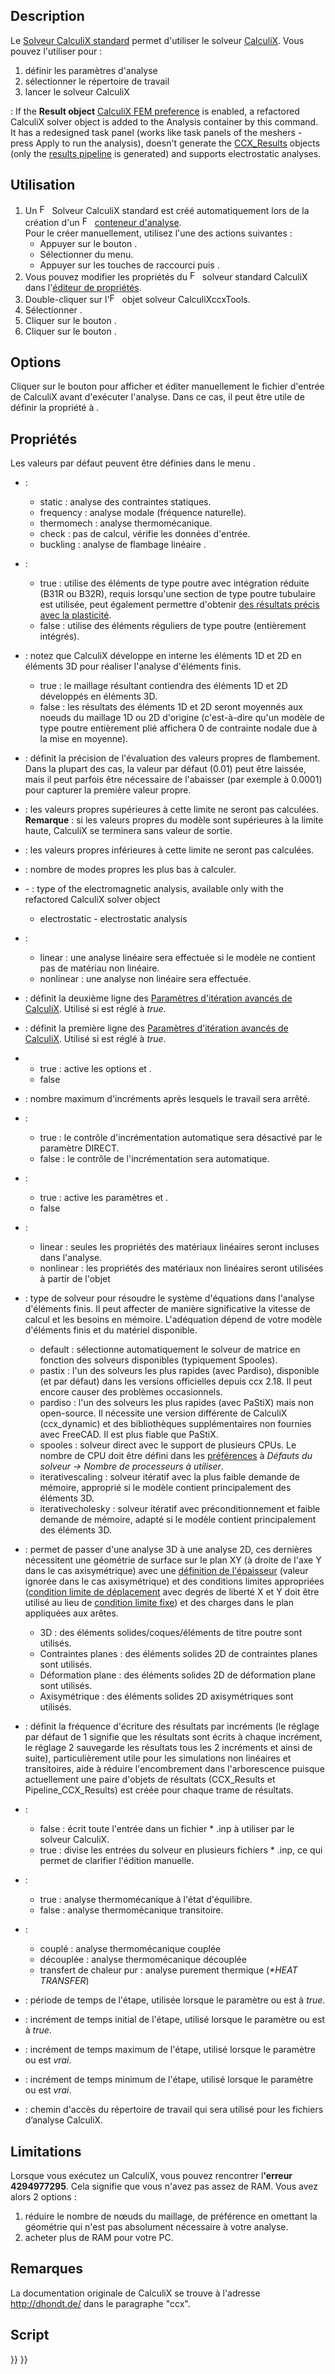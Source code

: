 <languages/>

{{Docnav/fr
|[[FEM_FemMesh2Mesh/fr|Maillage FEM en maillage surfacique]]
|[[FEM_SolverElmer/fr|Solveur Elmer]]
|[[FEM_Workbench/fr|Atelier FEM]]
|IconL=FEM_FemMesh2Mesh.svg
|IconR=FEM_SolverElmer.svg
|IconC=Workbench_FEM.svg
}}

<div class="mw-translate-fuzzy">
{{GuiCommand/fr
|Name=FEM FEM_SolverCalculixCcxtools
|Name/fr=FEM Solveur CalculiX standard
|MenuLocation=Résolution → Solveur CalculiX standard
|Workbenches=[[FEM_Workbench/fr|FEM]]
|Shortcut={{KEY|S}} {{KEY|X}}
|SeeAlso=[[FEM_tutorial/fr|FEM Tutoriel]]
}}
</div>

==Description==

<div class="mw-translate-fuzzy">
Le [[FEM_SolverCalculixCcxtools/fr|Solveur CalculiX standard]] permet d'utiliser le solveur [https://fr.wikipedia.org/wiki/Calculix CalculiX]. Vous pouvez l'utiliser pour :
# définir les paramètres d'analyse
# sélectionner le répertoire de travail
# lancer le solveur CalculiX
</div>

{{Version|1.1}}: If the '''Result object''' [[FEM_Preferences#CalculiX|CalculiX FEM preference]] is enabled, a refactored CalculiX solver object is added to the Analysis container by this command. It has a redesigned task panel (works like task panels of the meshers - press Apply to run the analysis), doesn't generate the [[FEM_ResultShow|CCX_Results]] objects (only the [[FEM_PostPipelineFromResult|results pipeline]] is generated) and supports electrostatic analyses.

<span id="Usage"></span>
==Utilisation==

<div class="mw-translate-fuzzy">
# Un [[Image:FEM_SolverCalculixCcxtools.svg|16px]] Solveur CalculiX standard est créé automatiquement lors de la création d'un [[Image:FEM_Analysis.svg|16px|link=FEM_Analysis/fr]] [[FEM_Analysis/fr|conteneur d'analyse]].<br>Pour le créer manuellement, utilisez l'une des actions suivantes :
#* Appuyer sur le bouton {{Button|[[Image:FEM_SolverCalculixCxxtools.svg|16px]] [[FEM_SolverCalculixCcxtools/fr|Solveur standard CalculiX]]}}.
#* Sélectionner {{MenuCommand|Résolution → [[Image:FEM_SolverCalculixCcxtools.svg|16px]] Solveur standard CalculiX}} du menu.
#* Appuyer sur les touches de raccourci {{KEY|S}} puis {{KEY|X}}.
# Vous pouvez modifier les propriétés du [[Image:FEM_SolverCalculixCcxtools.svg|16px]] solveur standard CalculiX dans l'[[Property_editor/fr|éditeur de propriétés]].
# Double-cliquer sur l'[[Image:FEM_SolverCalculixCcxtools.svg|16px]] objet solveur CalculiXccxTools.
# Sélectionner {{MenuCommand|Type d'analyse}}.
# Cliquer sur le bouton {{Button|Écrire un fichier .inp}}.
# Cliquer sur le bouton {{Button|Lancer CalculiX}}.
</div>

==Options==

Cliquer sur le bouton {{Button|Editer le fichier .inp}} pour afficher et éditer manuellement le fichier d'entrée de CalculiX avant d'exécuter l'analyse. Dans ce cas, il peut être utile de définir la propriété {{PropertyData|Split Input Writer}} à {{True}}.

<span id="Properties"></span>
==Propriétés==

Les valeurs par défaut peuvent être définies dans le menu {{MenuCommand|Édition → Préférences → FEM → CalculiX}}.

<div class="mw-translate-fuzzy">
* {{PropertyData|Analysis Type}} :
** static : analyse des contraintes statiques.
** frequency : analyse modale (fréquence naturelle).
** thermomech : analyse thermomécanique.
** check : pas de calcul, vérifie les données d'entrée.
** buckling : analyse de flambage linéaire {{Version/fr|0.20}}.
</div>

* {{PropertyData|Beam Reduced Integration}} {{Version/fr|1.0}} :
** true : utilise des éléments de type poutre avec intégration réduite (B31R ou B32R), requis lorsqu'une section de type poutre tubulaire est utilisée, peut également permettre d'obtenir [https://forum.freecad.org/viewtopic.php?t=61233 des résultats précis avec la plasticité].
** false : utilise des éléments réguliers de type poutre (entièrement intégrés).

* {{PropertyData|Beam Shell Result Output 3D}} : notez que CalculiX développe en interne les éléments 1D et 2D en éléments 3D pour réaliser l'analyse d'éléments finis.
** true : le maillage résultant contiendra des éléments 1D et 2D développés en éléments 3D.
** false : les résultats des éléments 1D et 2D seront moyennés aux noeuds du maillage 1D ou 2D d'origine (c'est-à-dire qu'un modèle de type poutre entièrement plié affichera 0 de contrainte nodale due à la mise en moyenne).

* {{PropertyData|Buckling Accuracy}} : définit la précision de l'évaluation des valeurs propres de flambement. Dans la plupart des cas, la valeur par défaut (0.01) peut être laissée, mais il peut parfois être nécessaire de l'abaisser (par exemple à 0.0001) pour capturer la première valeur propre. {{Version/fr|1.1}}

* {{PropertyData|Eigenmode High Limit}} : les valeurs propres supérieures à cette limite ne seront pas calculées. '''Remarque''' : si les valeurs propres du modèle sont supérieures à la limite haute, CalculiX se terminera sans valeur de sortie.

* {{PropertyData|Eigenmode Low Limit}} : les valeurs propres inférieures à cette limite ne seront pas calculées.

* {{PropertyData|Eigenmodes Count}} : nombre de modes propres les plus bas à calculer.

* {{PropertyData|Electromagnetic Mode}} - {{Version|1.0}}: type of the electromagnetic analysis, available only with the refactored CalculiX solver object
** electrostatic - electrostatic analysis

* {{PropertyData|Geometric Nonlinearity}} :
** linear : une analyse linéaire sera effectuée si le modèle ne contient pas de matériau non linéaire.
** nonlinear : une analyse non linéaire sera effectuée.

* {{PropertyData|Iterations Control parameter Cutb}} : définit la deuxième ligne des [http://www.dhondt.de/ccx_2.17.pdf#subsection.8.24 Paramètres d'itération avancés de CalculiX]. Utilisé si {{PropertyData|Iterations Control Parameter Time Use}} est réglé à ''true''.

* {{PropertyData|Iterations Control Parameter Iter}} : définit la première ligne des [http://www.dhondt.de/ccx_2.17.pdf#subsection.8.24 Paramètres d'itération avancés de CalculiX]. Utilisé si {{PropertyData|Iterations Control Parameter Time Use}} est réglé à ''true''.

* {{PropertyData|Iterations Control Parameter Time Use}}
** true : active les options {{PropertyData|Iterations Control parameter Cutb}} et {{PropertyData|Iterations Control Parameter Iter}}.
** false

* {{PropertyData|Iterations Thermo Mech Maximum}} : nombre maximum d'incréments après lesquels le travail sera arrêté.

* {{PropertyData|Iterations User Defined Incrementations}} :
** true : le contrôle d'incrémentation automatique sera désactivé par le paramètre DIRECT.
** false : le contrôle de l'incrémentation sera automatique.

* {{PropertyData|Iterations User Defined Time Step Length}} :
** true : active les paramètres {{PropertyData|Time End}} et {{PropertyData|Time Initial Step}}.
** false

* {{PropertyData|Material Nonlinearity}} :
** linear : seules les propriétés des matériaux linéaires seront incluses dans l'analyse.
** nonlinear : les propriétés des matériaux non linéaires seront utilisées à partir de l'objet {{KEY|[[Image:FEM_MaterialMechanicalNonlinear.svg|24px]] [[FEM_MaterialMechanicalNonlinear/fr|FEM Matériau mécanique non linéaire]]}}

* {{PropertyData|Matrix Solver Type}} : type de solveur pour résoudre le système d'équations dans l'analyse d'éléments finis. Il peut affecter de manière significative la vitesse de calcul et les besoins en mémoire. L'adéquation dépend de votre modèle d'éléments finis et du matériel disponible.
** default : sélectionne automatiquement le solveur de matrice en fonction des solveurs disponibles (typiquement Spooles).
** pastix : l'un des solveurs les plus rapides (avec Pardiso), disponible (et par défaut) dans les versions officielles depuis ccx 2.18. Il peut encore causer des problèmes occasionnels. {{Version/fr|1.0}}
** pardiso : l'un des solveurs les plus rapides (avec PaStiX) mais non open-source. Il nécessite une version différente de CalculiX (ccx_dynamic) et des bibliothèques supplémentaires non fournies avec FreeCAD. Il est plus fiable que PaStiX. {{Version/fr|1.0}}
** spooles : solveur direct avec le support de plusieurs CPUs. Le nombre de CPU doit être défini dans les [[FEM_Preferences/fr#CalculiX|préférences]] à ''Défauts du solveur → Nombre de processeurs à utiliser''.
** iterativescaling : solveur itératif avec la plus faible demande de mémoire, approprié si le modèle contient principalement des éléments 3D.
** iterativecholesky : solveur itératif avec préconditionnement et faible demande de mémoire, adapté si le modèle contient principalement des éléments 3D.

* {{PropertyData|Model Space}} : permet de passer d'une analyse 3D à une analyse 2D, ces dernières nécessitent une géométrie de surface sur le plan XY (à droite de l'axe Y dans le cas axisymétrique) avec une [[FEM_ElementGeometry2D/fr|définition de l'épaisseur]] (valeur ignorée dans le cas axisymétrique) et des conditions limites appropriées ([[FEM_ConstraintDisplacement/fr|condition limite de déplacement]] avec degrés de liberté X et Y doit être utilisé au lieu de [[FEM_ConstraintFixed/fr|condition limite fixe]]) et des charges dans le plan appliquées aux arêtes. {{Version/fr|1.0}}
** 3D : des éléments solides/coques/éléments de titre poutre sont utilisés.
** Contraintes planes : des éléments solides 2D de contraintes planes sont utilisés.
** Déformation plane : des éléments solides 2D de déformation plane sont utilisés.
** Axisymétrique : des éléments solides 2D axisymétriques sont utilisés.

* {{PropertyData|Output Frequency}} : définit la fréquence d'écriture des résultats par incréments (le réglage par défaut de 1 signifie que les résultats sont écrits à chaque incrément, le réglage 2 sauvegarde les résultats tous les 2 incréments et ainsi de suite), particulièrement utile pour les simulations non linéaires et transitoires, aide à réduire l'encombrement dans l'arborescence puisque actuellement une paire d'objets de résultats (CCX_Results et Pipeline_CCX_Results) est créée pour chaque trame de résultats. {{Version/fr|1.0}}

* {{PropertyData|Split Input Writer}} :
** false : écrit toute l'entrée dans un fichier * .inp à utiliser par le solveur CalculiX.
** true : divise les entrées du solveur en plusieurs fichiers * .inp, ce qui permet de clarifier l'édition manuelle.

* {{PropertyData|Thermo Mech Steady State}} :
** true : analyse thermomécanique à l'état d'équilibre.
** false : analyse thermomécanique transitoire.

* {{PropertyData|Thermo Mech Type}} {{Version/fr|1.0}} :
** couplé : analyse thermomécanique couplée
** découplée : analyse thermomécanique découplée
** transfert de chaleur pur : analyse purement thermique (''*HEAT TRANSFER'')

* {{PropertyData|Time End}} : période de temps de l'étape, utilisée lorsque le paramètre {{PropertyData|Iterations User Defined Incrementations}} ou {{PropertyData|Iterations User Defined Time Step Length}} est à ''true''.

* {{PropertyData|Time Initial Step}} : incrément de temps initial de l'étape, utilisé lorsque le paramètre {{PropertyData|Iterations User Defined Incrementations}} ou {{PropertyData|Iterations User Defined Time Step Length}} est à ''true''.

* {{PropertyData|Time Maximum Step}} : incrément de temps maximum de l'étape, utilisé lorsque le paramètre {{PropertyData|Iterations User Defined Incrementations}} ou {{PropertyData|Iterations User Defined Time Step Length}} est ''vrai''. {{Version/fr|1.0}}

* {{PropertyData|Time Minimum Step}} : incrément de temps minimum de l'étape, utilisé lorsque le paramètre {{PropertyData|Iterations User Defined Incrementations}} ou {{PropertyData|Iterations User Defined Time Step Length}} est ''vrai''. {{Version/fr|1.0}}

* {{PropertyData|Working Dir}} : chemin d'accès du répertoire de travail qui sera utilisé pour les fichiers d’analyse CalculiX.

==Limitations==

Lorsque vous exécutez un CalculiX, vous pouvez rencontrer l''''erreur 4294977295'''. Cela signifie que vous n'avez pas assez de RAM. Vous avez alors 2 options :
# réduire le nombre de nœuds du maillage, de préférence en omettant la géométrie qui n'est pas absolument nécessaire à votre analyse.
# acheter plus de RAM pour votre PC.

<span id="Notes"></span>
==Remarques==

La documentation originale de CalculiX se trouve à l'adresse http://dhondt.de/ dans le paragraphe "ccx".

<span id="Scripting"></span>
==Script==


{{Docnav/fr
|[[FEM_FemMesh2Mesh/fr|Maillage FEM en maillage surfacique]]
|[[FEM_SolverElmer/fr|Solveur Elmer]]
|[[FEM_Workbench/fr|Atelier FEM]]
|IconL=FEM_FemMesh2Mesh.svg
|IconR=FEM_SolverElmer.svg
|IconC=Workbench_FEM.svg
}}

{{FEM Tools navi{{#translation:}}}}
{{Userdocnavi{{#translation:}}}}